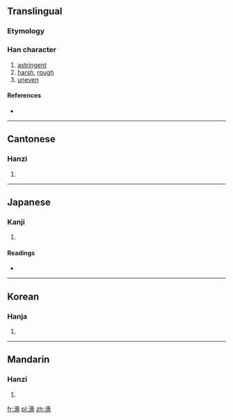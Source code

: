 {{also|澀}}
==Translingual==

===Etymology===
{{Han compound|水|嗇|c1=s|c2=p|t1=water|ls=psc}}

===Han character===
{{Han char|rn=85|rad=水|as=13|sn=16|four=3416<sub>1</sub>|canj=水土人田 (EGOW)}}

# [[astringent]]
# [[harsh]], [[rough]]
# [[uneven]]

====References====
* {{Han ref|kx=0654.270|dkj=18448|dj=1065.050|hdz=31754.020|uh=6FC7|ud=28615|bh=E9EC|bd=59884}}

----

==Cantonese==

===Hanzi===
{{yue-hanzi|jyut=|y=sap1}}

# {{defn|lang=yue|sort=水13}}

----

==Japanese==

===Kanji===
{{ja-kanji|grade=|rs=水13}}

# {{defn|lang=ja|sort=水13}}

====Readings====
* {{ja-readings|on=[[しょく]] (shoku), [[しき]] (shiki), [[しゅう]] (shū)|kun=[[とどこおる]] (todokooru)}}

----

==Korean==

===Hanja===
{{ko-hanja|hangeul=색|eumhun=|rv=saek|mr=saek|y=sayk}}

# {{defn|lang=ko|sort=水13}}

----

==Mandarin==

===Hanzi===
{{cmn-hanzi|pin=[[huò]] ([[huo4]]), [[sè]] ([[se4]]), [[wèi]] ([[wei4]])|wg=huo<sup>4</sup>, se<sup>4</sup>, wei<sup>4</sup>}}

# {{defn|lang=cmn|sort=水13}}

[[fr:濇]]
[[pl:濇]]
[[zh:濇]]